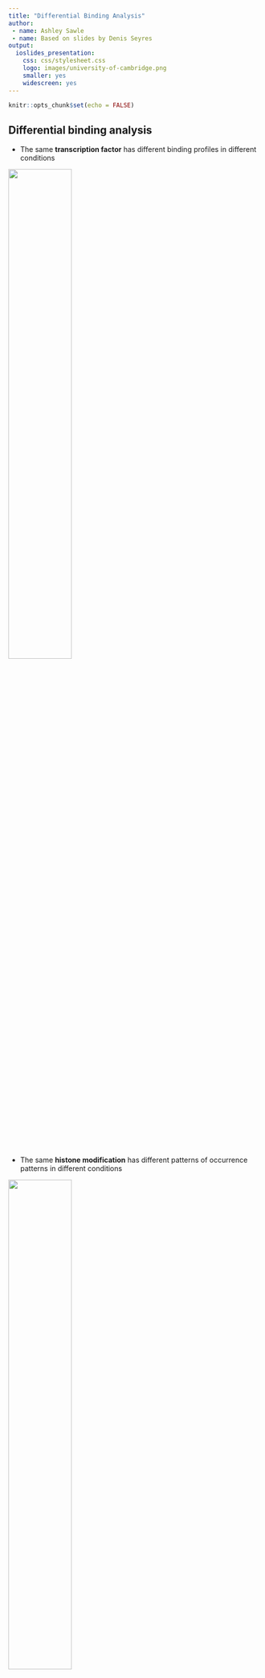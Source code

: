 ```yaml
---
title: "Differential Binding Analysis"
author: 
 - name: Ashley Sawle
 - name: Based on slides by Denis Seyres
output:
  ioslides_presentation:
    css: css/stylesheet.css
    logo: images/university-of-cambridge.png
    smaller: yes
    widescreen: yes
---
```


```r
knitr::opts_chunk$set(echo = FALSE)
```

## Differential binding analysis

* The same **transcription factor** has different binding profiles in different conditions

<img src="images/Slide1_TF.png"  class="centerimg" style="width: 50%" />

* The same **histone modification** has different patterns of occurrence patterns in different conditions

<img src="images/Slide1_HM.png"  class="centerimg" style="width: 50%" />

## Differential binding analysis

<img src="images/Slide2.svg"  class="centerimg" style="width: 80%" />

## Strategies {#less_space_after_title}

<img src="images/Slide3.png"  class="centerimg" style="width: 60%" />

## Count-based methods

<img src="images/Slide4.svg"  class="centerimg" style="width: 70%; margin-top: 60px;" />

## Tools

<img src="images/Slide5.png"  class="centerimg" style="width: 90%" />

<div style="text-align: right; margin-top: 60px;">
Steinhauser et al., Briefings in Bioinformatics (2016) 
[doi.org: 10.1093/bib/bbv110](https://doi.org/10.1093/bib/bbv110)
</div>

## Peak Calling comparison - Transcription Factors (FOXA1) 

<img src="images/Slide_6_DB_Peaks.png"  class="centerimg" style="width: 85%" />

## Peak Calling comparison - Transcription Factors (FOXA1) {#less_space_after_title}

<img src="images/Slide_7.png"  class="centerimg" style="width: 75%" />

## Key Points

* There are differences between the tools to perform differential binding
  analysis  

* Methods considering replicates are more robust than those considering single
  data sets only

* Some tools give good results with default parameters e.g. ChIPComp and
  diffBind when replicates are available

* The other tools require more extensive fine-tuning of parameters to achieve
  satisfactory results


